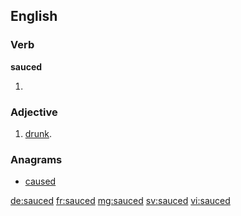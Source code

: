 ==English==

===Verb===
'''sauced'''

# {{past of|sauce}}

===Adjective===
{{en-adj}}

# {{slang}} [[drunk]].

===Anagrams===
* [[caused#English|caused]]

[[de:sauced]]
[[fr:sauced]]
[[mg:sauced]]
[[sv:sauced]]
[[vi:sauced]]